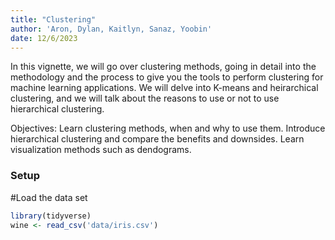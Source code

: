 ```yaml
---
title: "Clustering"
author: 'Aron, Dylan, Kaitlyn, Sanaz, Yoobin'
date: 12/6/2023
---
```


In this vignette, we will go over clustering methods, going in detail into the methodology and the process to give you the tools to perform clustering for machine learning applications. We will delve into K-means and heirarchical clustering, and we will talk about the reasons to use or not to use hierarchical clustering.

Objectives: Learn clustering methods, when and why to use them. Introduce hierarchical clustering and compare the benefits and downsides. Learn visualization methods such as dendograms.

### Setup
#Load the data set
```r
library(tidyverse)
wine <- read_csv('data/iris.csv')
```

### 